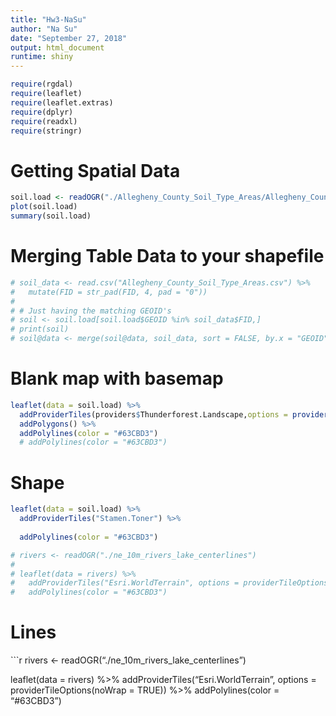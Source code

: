 ```yaml
---
title: "Hw3-NaSu"
author: "Na Su"
date: "September 27, 2018"
output: html_document
runtime: shiny
---
```


```r
require(rgdal)
require(leaflet)
require(leaflet.extras)
require(dplyr)
require(readxl)
require(stringr)
```

# Getting Spatial Data

```r
soil.load <- readOGR("./Allegheny_County_Soil_Type_Areas/Allegheny_County_Soil_Type_Areas.shp", layer = "Allegheny_County_Soil_Type_Areas")
plot(soil.load)
summary(soil.load)
```

# Merging Table Data to your shapefile

```r
# soil_data <- read.csv("Allegheny_County_Soil_Type_Areas.csv") %>%
#   mutate(FID = str_pad(FID, 4, pad = "0"))
# 
# # Just having the matching GEOID's
# soil <- soil.load[soil.load$GEOID %in% soil_data$FID,]
# print(soil)
# soil@data <- merge(soil@data, soil_data, sort = FALSE, by.x = "GEOID", by.y = "FID")
```

# Blank map with basemap

```r
leaflet(data = soil.load) %>%
  addProviderTiles(providers$Thunderforest.Landscape,options = providerTileOptions(noWrap = TRUE))%>%
  addPolygons() %>%
  addPolylines(color = "#63CBD3")
  # addPolylines(color = "#63CBD3")
```

# Shape

```r
leaflet(data = soil.load) %>%
  addProviderTiles("Stamen.Toner") %>%
  
  addPolylines(color = "#63CBD3")

# rivers <- readOGR("./ne_10m_rivers_lake_centerlines")
# 
# leaflet(data = rivers) %>%
#   addProviderTiles("Esri.WorldTerrain", options = providerTileOptions(noWrap = TRUE)) %>%
#   addPolylines(color = "#63CBD3")
```

# Lines

```r
rivers <- readOGR("./ne_10m_rivers_lake_centerlines")

leaflet(data = rivers) %>%
  addProviderTiles("Esri.WorldTerrain", options = providerTileOptions(noWrap = TRUE)) %>%
  addPolylines(color = "#63CBD3")